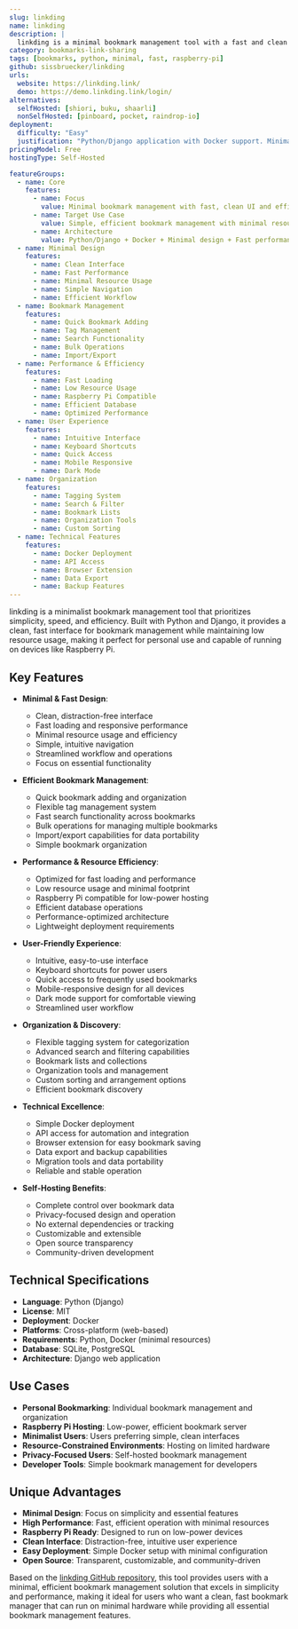 ```yaml
---
slug: linkding
name: linkding
description: |
  linkding is a minimal bookmark management tool with a fast and clean UI. Built with Python and Django, it offers simple installation through Docker and can run on your Raspberry Pi, providing efficient bookmark management with a focus on simplicity and performance.
category: bookmarks-link-sharing
tags: [bookmarks, python, minimal, fast, raspberry-pi]
github: sissbruecker/linkding
urls:
  website: https://linkding.link/
  demo: https://demo.linkding.link/login/
alternatives:
  selfHosted: [shiori, buku, shaarli]
  nonSelfHosted: [pinboard, pocket, raindrop-io]
deployment:
  difficulty: "Easy"
  justification: "Python/Django application with Docker support. Minimal design with simple setup and can run on low-resource devices like Raspberry Pi."
pricingModel: Free
hostingType: Self-Hosted

featureGroups:
  - name: Core
    features:
      - name: Focus
        value: Minimal bookmark management with fast, clean UI and efficient performance
      - name: Target Use Case
        value: Simple, efficient bookmark management with minimal resource usage
      - name: Architecture
        value: Python/Django + Docker + Minimal design + Fast performance + Raspberry Pi compatible
  - name: Minimal Design
    features:
      - name: Clean Interface
      - name: Fast Performance
      - name: Minimal Resource Usage
      - name: Simple Navigation
      - name: Efficient Workflow
  - name: Bookmark Management
    features:
      - name: Quick Bookmark Adding
      - name: Tag Management
      - name: Search Functionality
      - name: Bulk Operations
      - name: Import/Export
  - name: Performance & Efficiency
    features:
      - name: Fast Loading
      - name: Low Resource Usage
      - name: Raspberry Pi Compatible
      - name: Efficient Database
      - name: Optimized Performance
  - name: User Experience
    features:
      - name: Intuitive Interface
      - name: Keyboard Shortcuts
      - name: Quick Access
      - name: Mobile Responsive
      - name: Dark Mode
  - name: Organization
    features:
      - name: Tagging System
      - name: Search & Filter
      - name: Bookmark Lists
      - name: Organization Tools
      - name: Custom Sorting
  - name: Technical Features
    features:
      - name: Docker Deployment
      - name: API Access
      - name: Browser Extension
      - name: Data Export
      - name: Backup Features
---
```


linkding is a minimalist bookmark management tool that prioritizes simplicity, speed, and efficiency. Built with Python and Django, it provides a clean, fast interface for bookmark management while maintaining low resource usage, making it perfect for personal use and capable of running on devices like Raspberry Pi.

## Key Features

- **Minimal & Fast Design**:

  - Clean, distraction-free interface
  - Fast loading and responsive performance
  - Minimal resource usage and efficiency
  - Simple, intuitive navigation
  - Streamlined workflow and operations
  - Focus on essential functionality

- **Efficient Bookmark Management**:

  - Quick bookmark adding and organization
  - Flexible tag management system
  - Fast search functionality across bookmarks
  - Bulk operations for managing multiple bookmarks
  - Import/export capabilities for data portability
  - Simple bookmark organization

- **Performance & Resource Efficiency**:

  - Optimized for fast loading and performance
  - Low resource usage and minimal footprint
  - Raspberry Pi compatible for low-power hosting
  - Efficient database operations
  - Performance-optimized architecture
  - Lightweight deployment requirements

- **User-Friendly Experience**:

  - Intuitive, easy-to-use interface
  - Keyboard shortcuts for power users
  - Quick access to frequently used bookmarks
  - Mobile-responsive design for all devices
  - Dark mode support for comfortable viewing
  - Streamlined user workflow

- **Organization & Discovery**:

  - Flexible tagging system for categorization
  - Advanced search and filtering capabilities
  - Bookmark lists and collections
  - Organization tools and management
  - Custom sorting and arrangement options
  - Efficient bookmark discovery

- **Technical Excellence**:

  - Simple Docker deployment
  - API access for automation and integration
  - Browser extension for easy bookmark saving
  - Data export and backup capabilities
  - Migration tools and data portability
  - Reliable and stable operation

- **Self-Hosting Benefits**:
  - Complete control over bookmark data
  - Privacy-focused design and operation
  - No external dependencies or tracking
  - Customizable and extensible
  - Open source transparency
  - Community-driven development

## Technical Specifications

- **Language**: Python (Django)
- **License**: MIT
- **Deployment**: Docker
- **Platforms**: Cross-platform (web-based)
- **Requirements**: Python, Docker (minimal resources)
- **Database**: SQLite, PostgreSQL
- **Architecture**: Django web application

## Use Cases

- **Personal Bookmarking**: Individual bookmark management and organization
- **Raspberry Pi Hosting**: Low-power, efficient bookmark server
- **Minimalist Users**: Users preferring simple, clean interfaces
- **Resource-Constrained Environments**: Hosting on limited hardware
- **Privacy-Focused Users**: Self-hosted bookmark management
- **Developer Tools**: Simple bookmark management for developers

## Unique Advantages

- **Minimal Design**: Focus on simplicity and essential features
- **High Performance**: Fast, efficient operation with minimal resources
- **Raspberry Pi Ready**: Designed to run on low-power devices
- **Clean Interface**: Distraction-free, intuitive user experience
- **Easy Deployment**: Simple Docker setup with minimal configuration
- **Open Source**: Transparent, customizable, and community-driven

Based on the [linkding GitHub repository](https://github.com/sissbruecker/linkding), this tool provides users with a minimal, efficient bookmark management solution that excels in simplicity and performance, making it ideal for users who want a clean, fast bookmark manager that can run on minimal hardware while providing all essential bookmark management features.
